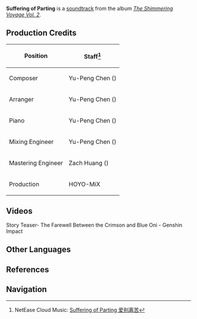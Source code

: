 {{Soundtrack Infobox
|title          =
|image          = The Shimmering Voyage Vol 2.png
|album          = The Shimmering Voyage Vol. 2
|disc           = 1
|number         = 18
|featured       =
|featured2      =
|featured3      =
|featured_disc  =
|featured_disc2 =
|featured_disc3 =
|youtube_id     = G_WDaTdIFPo
|spotify_id     = 30hBeqhV22W5L45uecsc0r
|played_in      = Story Quest
|during         = Animated cutscene in ''[[The Oni's Evil]]''
|domain         =
|previous       = Take This!
|next           = Under the Sun
}}
'''Suffering of Parting''' is a [[soundtrack]] from the album ''[[The Shimmering Voyage Vol. 2]]''.

==Production Credits==
{| class="wikitable" style="text-align:left; height:0.5em"
! Position
! Staff<ref>NetEase Cloud Music: [https://music.163.com/#/song?id=1973619539 Suffering of Parting 爱别离苦]</ref>
|-
! Composer
| Yu-Peng Chen ({{zh|陈致逸}})
|-
! Arranger
| Yu-Peng Chen ({{zh|陈致逸}})
|-
! Piano
| Yu-Peng Chen ({{zh|陈致逸}})
|-
! Mixing Engineer
| Yu-Peng Chen ({{zh|陈致逸}})
|-
! Mastering Engineer
| Zach Huang ({{zh|黄巍}})
|-
! Production
| HOYO-MiX
|}

==Videos==
<gallery>
Story Teaser- The Farewell Between the Crimson and Blue Oni - Genshin Impact
</gallery>
<!--
==Trivia==
-->
==Other Languages==
{{Other Languages
|en      = Suffering of Parting
|zhs     = 爱别离苦
|zhs_rm  = Àibiélíkǔ
|zhs_tl  =
|ja      = 愛別離苦
|ja_rm   = Aibetsuriku
|ja_tl   = The Pain of Separation from Loved Ones
|tr      = 
|tr_tl   = 
|it      = 
|it_tl   = 
}}

==References==
{{Reflist}}

==Navigation==
{{Soundtrack Navbox|The Shimmering Voyage}}
